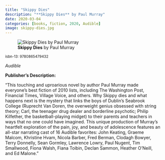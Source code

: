 ```yaml
---
title: "Skippy Dies"
description: "**Skippy Dies** by Paul Murray"
date: 2020-03-04
categories: [books, fiction, 2020, Audible]
image: skippy-dies.jpg
---
```

![**Skippy Dies** by Paul Murray](skippy-dies.jpg){fig-align="left"}

<sup>isbn-13: 9780865479432</sup>

*Audible*

**Publisher's Description:**

"This touching and uproarious novel by author Paul Murray made everyone’s best fiction of 2010 lists, including The Washington Post, Financial Times, Village Voice, and others. Why Skippy dies and what happens next is the mystery that links the boys of Dublin’s Seabrook College (Ruprecht Van Doren, the overweight genius obsessed with string theory; Carl, the teenager drug dealer and borderline psychotic; Philip Kilfether, the basketball-playing midget) to their parents and teachers in ways that no one could have imagined.
This unique production of Murray’s heartfelt exploration of the pain, joy, and beauty of adolescence features an all-star narrating cast of 16 Audible favorites: John Keating, Graeme Malcom, Khristine Hvam, Nicola Barber, Fred Berman, Clodagh Bowyer, Terry Donnelly, Sean Gormley, Lawrence Lowry, Paul Nugent, Tim Smallwood, Fiona Walsh, Fiana Toibin, Declan Sammon, Heather O'Neill, and Ed Malone."